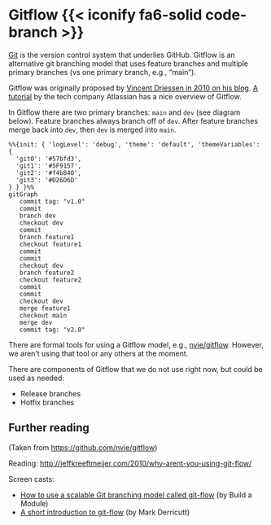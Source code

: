 # Gitflow {{< iconify fa6-solid code-branch >}} {#sec-gitflow}

[Git][git] is the version control system that underlies GitHub. Gitflow is an alternative git branching model that uses feature branches and multiple primary branches (vs one primary branch, e.g., "main").

Gitflow was originally proposed by [Vincent Driessen in 2010 on his blog][gitflowblog]. [A tutorial][gitflowtut] by the tech company Atlassian has a nice overview of Gitflow.

In Gitflow there are two primary branches: `main` and `dev` (see diagram below). Feature branches always branch off of `dev`. After feature branches merge back into `dev`, then `dev` is merged into `main`.

```mermaid
%%{init: { 'logLevel': 'debug', 'theme': 'default', 'themeVariables': {
  'git0': '#57bfd3',
  'git1': '#5F9157',
  'git2': '#f4b840',
  'git3': '#D26D6D'
} } }%%
gitGraph
   commit tag: "v1.0"
   commit
   branch dev
   checkout dev
   commit
   branch feature1
   checkout feature1
   commit
   commit
   checkout dev
   branch feature2
   checkout feature2
   commit
   commit
   checkout dev
   merge feature1
   checkout main
   merge dev
   commit tag: "v2.0"
```

There are formal tools for using a Gitflow model, e.g., [nvie/gitflow](https://github.com/nvie/gitflow). However, we aren't using that tool or any others at the moment.

There are components of Gitflow that we do not use right now, but could be used as needed:

- Release branches
- Hotfix branches

## Further reading

(Taken from <https://github.com/nvie/gitflow>)

Reading: <http://jeffkreeftmeijer.com/2010/why-arent-you-using-git-flow/>

Screen casts:

* [How to use a scalable Git branching model called git-flow](http://buildamodule.com/video/change-management-and-version-control-deploying-releases-features-and-fixes-with-git-how-to-use-a-scalable-git-branching-model-called-gitflow) (by Build a Module)
* [A short introduction to git-flow](http://vimeo.com/16018419) (by Mark Derricutt)



[git]: https://git-scm.com/
[gitflowblog]: https://nvie.com/posts/a-successful-git-branching-model/
[gitflowtut]: https://www.atlassian.com/git/tutorials/comparing-workflows/gitflow-workflow
